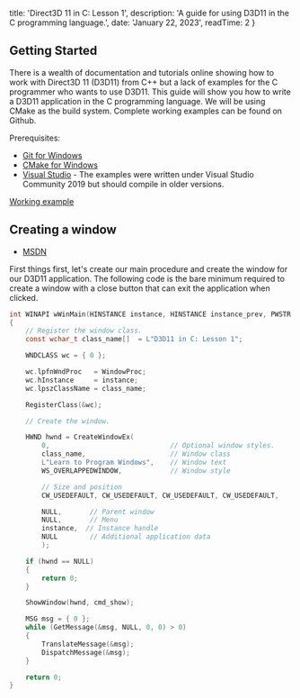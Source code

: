 
  title: 'Direct3D 11 in C: Lesson 1',
  description: 'A guide for using D3D11 in the C programming language.',
  date: 'January 22, 2023',
  readTime: 2 
}


## Getting Started

There is a wealth of documentation and tutorials online showing how to work with Direct3D 11 (D3D11) from C++ but a lack of examples for the C programmer who wants to use D3D11. This guide will show you how to write a D3D11 application in the C programming language. We will be using CMake as the build system. Complete working examples can be found on Github.

Prerequisites:
- [Git for Windows](https://gitforwindows.org/)
- [CMake for Windows](https://cmake.org/download/)
- [Visual Studio](https://visualstudio.microsoft.com/vs/community/) - The examples were written under Visual Studio Community 2019 but should compile in older versions.

[Working example](https://github.com/handledexception/D3D11-C-Lesson1)

## Creating a window

- [MSDN](https://learn.microsoft.com/en-us/windows/win32/learnwin32/creating-a-window)

First things first, let's create our main procedure and create the window for our D3D11 application. The following code is the bare minimum required to create a window with a close button that can exit the application when clicked.
```c
int WINAPI wWinMain(HINSTANCE instance, HINSTANCE instance_prev, PWSTR cmd_line, int cmd_show)
{
    // Register the window class.
    const wchar_t class_name[]  = L"D3D11 in C: Lesson 1";

    WNDCLASS wc = { 0 };

    wc.lpfnWndProc   = WindowProc;
    wc.hInstance     = instance;
    wc.lpszClassName = class_name;

    RegisterClass(&wc);

    // Create the window.

    HWND hwnd = CreateWindowEx(
        0,                              // Optional window styles.
        class_name,                     // Window class
        L"Learn to Program Windows",    // Window text
        WS_OVERLAPPEDWINDOW,            // Window style

        // Size and position
        CW_USEDEFAULT, CW_USEDEFAULT, CW_USEDEFAULT, CW_USEDEFAULT,

        NULL,       // Parent window
        NULL,       // Menu
        instance,  // Instance handle
        NULL        // Additional application data
        );

    if (hwnd == NULL)
    {
        return 0;
    }

    ShowWindow(hwnd, cmd_show);

    MSG msg = { 0 };
    while (GetMessage(&msg, NULL, 0, 0) > 0)
    {
        TranslateMessage(&msg);
        DispatchMessage(&msg);
    }

    return 0;
}
```
